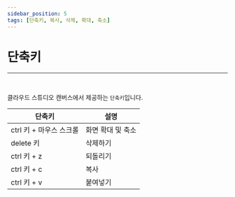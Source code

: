 ```yaml
---
sidebar_position: 5
tags: [단축키, 복사, 삭제, 확대, 축소]
---
```



# 단축키
<hr />
<br />

클라우드 스튜디오 캔버스에서 제공하는 ```단축키```입니다.

| 단축키 | 설명           |
| ---------- | -------------- | 
| ctrl 키 + 마우스 스크롤 | 화면 확대 및 축소 |       
| delete 키 | 삭제하기 |
| ctrl 키 + z | 되돌리기 |
| ctrl 키 + c | 복사 |
| ctrl 키 + v | 붙여넣기 |